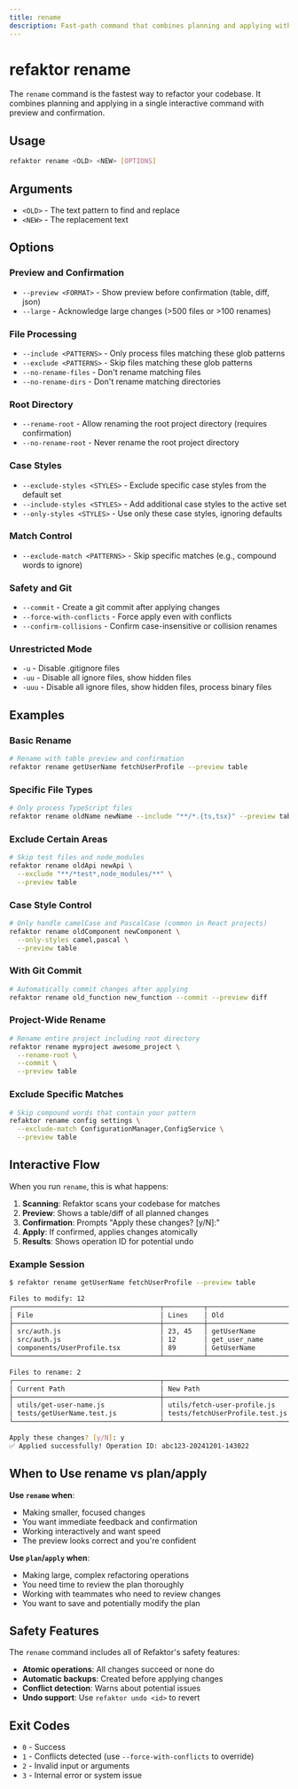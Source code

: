 ```yaml
---
title: rename
description: Fast-path command that combines planning and applying with confirmation
---
```


# refaktor rename

The `rename` command is the fastest way to refactor your codebase. It combines planning and applying in a single interactive command with preview and confirmation.

## Usage

```bash
refaktor rename <OLD> <NEW> [OPTIONS]
```

## Arguments

- `<OLD>` - The text pattern to find and replace
- `<NEW>` - The replacement text

## Options

### Preview and Confirmation
- `--preview <FORMAT>` - Show preview before confirmation (table, diff, json)
- `--large` - Acknowledge large changes (>500 files or >100 renames)

### File Processing
- `--include <PATTERNS>` - Only process files matching these glob patterns
- `--exclude <PATTERNS>` - Skip files matching these glob patterns  
- `--no-rename-files` - Don't rename matching files
- `--no-rename-dirs` - Don't rename matching directories

### Root Directory
- `--rename-root` - Allow renaming the root project directory (requires confirmation)
- `--no-rename-root` - Never rename the root project directory

### Case Styles
- `--exclude-styles <STYLES>` - Exclude specific case styles from the default set
- `--include-styles <STYLES>` - Add additional case styles to the active set  
- `--only-styles <STYLES>` - Use only these case styles, ignoring defaults

### Match Control
- `--exclude-match <PATTERNS>` - Skip specific matches (e.g., compound words to ignore)

### Safety and Git
- `--commit` - Create a git commit after applying changes
- `--force-with-conflicts` - Force apply even with conflicts
- `--confirm-collisions` - Confirm case-insensitive or collision renames

### Unrestricted Mode
- `-u` - Disable .gitignore files
- `-uu` - Disable all ignore files, show hidden files
- `-uuu` - Disable all ignore files, show hidden files, process binary files

## Examples

### Basic Rename
```bash
# Rename with table preview and confirmation
refaktor rename getUserName fetchUserProfile --preview table
```

### Specific File Types
```bash
# Only process TypeScript files
refaktor rename oldName newName --include "**/*.{ts,tsx}" --preview table
```

### Exclude Certain Areas
```bash
# Skip test files and node_modules
refaktor rename oldApi newApi \
  --exclude "**/*test*,node_modules/**" \
  --preview table
```

### Case Style Control
```bash
# Only handle camelCase and PascalCase (common in React projects)
refaktor rename oldComponent newComponent \
  --only-styles camel,pascal \
  --preview table
```

### With Git Commit
```bash
# Automatically commit changes after applying
refaktor rename old_function new_function --commit --preview diff
```

### Project-Wide Rename
```bash  
# Rename entire project including root directory
refaktor rename myproject awesome_project \
  --rename-root \
  --commit \
  --preview table
```

### Exclude Specific Matches
```bash
# Skip compound words that contain your pattern
refaktor rename config settings \
  --exclude-match ConfigurationManager,ConfigService \
  --preview table
```

## Interactive Flow

When you run `rename`, this is what happens:

1. **Scanning**: Refaktor scans your codebase for matches
2. **Preview**: Shows a table/diff of all planned changes
3. **Confirmation**: Prompts "Apply these changes? [y/N]:"
4. **Apply**: If confirmed, applies changes atomically
5. **Results**: Shows operation ID for potential undo

### Example Session
```bash
$ refaktor rename getUserName fetchUserProfile --preview table

Files to modify: 12
┌─────────────────────────────────────┬──────────┬────────────────────┬─────────────────────┐
│ File                                │ Lines    │ Old                │ New                 │  
├─────────────────────────────────────┼──────────┼────────────────────┼─────────────────────┤
│ src/auth.js                         │ 23, 45   │ getUserName        │ fetchUserProfile    │
│ src/auth.js                         │ 12       │ get_user_name      │ fetch_user_profile  │
│ components/UserProfile.tsx          │ 89       │ GetUserName        │ FetchUserProfile    │
└─────────────────────────────────────┴──────────┴────────────────────┴─────────────────────┘

Files to rename: 2
┌─────────────────────────────────────┬─────────────────────────────────────┐
│ Current Path                        │ New Path                            │
├─────────────────────────────────────┼─────────────────────────────────────┤  
│ utils/get-user-name.js              │ utils/fetch-user-profile.js         │
│ tests/getUserName.test.js           │ tests/fetchUserProfile.test.js      │
└─────────────────────────────────────┴─────────────────────────────────────┘

Apply these changes? [y/N]: y
✅ Applied successfully! Operation ID: abc123-20241201-143022
```

## When to Use rename vs plan/apply

**Use `rename` when**:
- Making smaller, focused changes
- You want immediate feedback and confirmation
- Working interactively and want speed
- The preview looks correct and you're confident

**Use `plan`/`apply` when**:
- Making large, complex refactoring operations  
- You need time to review the plan thoroughly
- Working with teammates who need to review changes
- You want to save and potentially modify the plan

## Safety Features

The `rename` command includes all of Refaktor's safety features:
- **Atomic operations**: All changes succeed or none do
- **Automatic backups**: Created before applying changes
- **Conflict detection**: Warns about potential issues
- **Undo support**: Use `refaktor undo <id>` to revert

## Exit Codes

- `0` - Success
- `1` - Conflicts detected (use `--force-with-conflicts` to override)
- `2` - Invalid input or arguments
- `3` - Internal error or system issue
